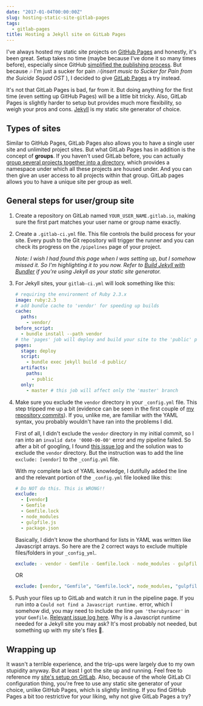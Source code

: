 ```yaml
---
date: "2017-01-04T00:00:00Z"
slug: hosting-static-site-gitlab-pages
tags:
  - gitlab-pages
title: Hosting a Jekyll site on GitLab Pages
---
```



I've always hosted my static site projects on [GitHub Pages](https://pages.github.com/) and honestly, it's been great. Setup takes no time (maybe because I've done it so many times before), especially since GitHub [simplified the publishing process](https://github.com/blog/2228-simpler-github-pages-publishing). But because <span class="emoji" role="img" tabindex="0" aria-label="musical notes">&#x1F3B6;</span> I'm just a sucker for pain <span class="emoji" role="img" tabindex="0" aria-label="musical notes">&#x1F3B6;</span>(_insert music to Sucker for Pain from the Suicide Squad OST_ ), I decided to give [GitLab Pages](https://pages.gitlab.io/) a try instead.

It's not that GitLab Pages is bad, far from it. But doing anything for the first time (even setting up GitHub Pages) will be a little bit tricky. Also, GitLab Pages is slightly harder to setup but provides much more flexibility, so weigh your pros and cons. [Jekyll](https://jekyllrb.com/) is my static site generator of choice.

## Types of sites

Similar to GitHub Pages, GitLab Pages also allows you to have a single user site and unlimited project sites. But what GitLab Pages has in addition is the concept of **groups**. If you haven't used GitLab before, you can actually [group several projects together into a directory](https://docs.gitlab.com/ee/workflow/groups.html), which provides a namespace under which all these projects are housed under. And you can then give an user access to all projects within that group. GitLab pages allows you to have a unique site per group as well.

## General steps for user/group site

1.  Create a repository on GitLab named `YOUR_USER_NAME.gitlab.io`, making sure the first part matches your user name or group name exactly.

2.  Create a `.gitlab-ci.yml` file. This file controls the build process for your site. Every push to the Git repository will trigger the runner and you can check its progress on the `/pipelines` page of your project.

    <Img4w fileName="posts/gitlab-pages/pipeline" fileType="png" alt="Pipeline option on toolbar" />

    _Note: I wish I had found this page when I was setting up, but I somehow missed it. So I'm highlighting it to you now. Refer to [Build Jekyll with Bundler](https://gitlab.com/jekyll-themes/default-bundler) if you're using Jekyll as your static site generator._

3.  <p class="no-margin">
      For Jekyll sites, your <code>gitlab-ci.yml</code> will look something like this:
    </p>

    ```yaml
    # requiring the environment of Ruby 2.3.x
    image: ruby:2.3
    # add bundle cache to 'vendor' for speeding up builds
    cache:
      paths:
        - vendor/
    before_script:
      - bundle install --path vendor
    # the 'pages' job will deploy and build your site to the 'public' path
    pages:
      stage: deploy
      script:
        - bundle exec jekyll build -d public/
      artifacts:
        paths:
          - public
      only:
        - master # this job will affect only the 'master' branch
    ```

4.  Make sure you exclude the `vendor` directory in your `_config.yml` file. This step tripped me up a bit (evidence can be seen in the first couple of [my repository commits](https://gitlab.com/penang-hokkien/penang-hokkien.gitlab.io/commits/master)). If you, unlike me, are familiar with the YAML syntax, you probably wouldn't have ran into the problems I did.

    First of all, I didn't exclude the `vendor` directory in my initial commit, so I ran into an `invalid date '0000-00-00'` error and my pipeline failed. So after a bit of googling, I found [this issue log](https://github.com/jekyll/jekyll/issues/2938) and the solution was to exclude the `vendor` directory. But the instruction was to add the line `exclude: [vendor]` to the `_config.yml` file.

    With my complete lack of YAML knowledge, I dutifully added the line and the relevant portion of the `_config.yml` file looked like this:

    ```yaml
    # Do NOT do this. This is WRONG!!
    exclude:
      - [vendor]
      - Gemfile
      - Gemfile.lock
      - node_modules
      - gulpfile.js
      - package.json
    ```

    Basically, I didn't know the shorthand for lists in YAML was written like Javascript arrays. So here are the 2 correct ways to exclude multiple files/folders in your `_config_yml`.

    ```yaml
    exclude: - vendor - Gemfile - Gemfile.lock - node_modules - gulpfile.js - package.json
    ```

    OR

    ```yaml
    exclude: [vendor, "Gemfile", "Gemfile.lock", node_modules, "gulpfile.js", "package.json"]
    ```

5.  Push your files up to GitLab and watch it run in the pipeline page. If you run into a `Could not find a Javascript runtime.` error, which I somehow did, you may need to include the line `gem 'therubyracer'` in your `Gemfile`. [Relevant issue log here](https://github.com/jekyll/jekyll/issues/2327). Why is a Javascript runtime needed for a Jekyll site you may ask? It's most probably not needed, but something up with my site's files <span class="emoji" role="img" tabindex="0" aria-label="person shrugging">&#x1F937;</span>.

## Wrapping up

It wasn't a terrible experience, and the trip-ups were largely due to my own stupidity anyway. But at least I got the site up and running. Feel free to reference my [site's setup on GitLab](https://gitlab.com/penang-hokkien/penang-hokkien.gitlab.io). Also, because of the whole GitLab CI configuration thing, you're free to use any static site generator of your choice, unlike GitHub Pages, which is slightly limiting. If you find GitHub Pages a bit too restrictive for your liking, why not give GitLab Pages a try?
